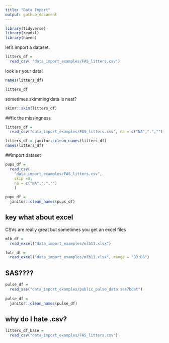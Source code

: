 ```yaml
---
title: "Data Import"
output: guthub_document
---
```


```r
library(tidyverse)
library(readxl)
library(haven)
```

let's import a dataset.

```r
litters_df = 
  read_csv( "data_import_examples/FAS_litters.csv")
```

look a r your data!

```r
names(litters_df)
```

```r
litters_df
```

sometimes skimming data is neat?
```r
skimr::skim(litters_df)
```

##fix the missingness
```r
litters_df =
  read_csv("data_import_examples/FAS_litters.csv", na = c("NA",".",""))
```

```r
litters_df = janitor::clean_names(litters_df)
names(litters_df)
```

##import dataset
```r
pups_df = 
  read_csv(
    "data_import_examples/FAS_litters.csv",
    skip =3,
    na = c("NA",".","")
    )

pupu_df = 
  janitor::clean_names(pups_df)
```



## key what about excel
CSVs are really great but sometimes you get an excel files
```r
mlb_df = 
  read_excel("data_import_examples/mlb11.xlsx")
```


```r
fotr_dt =
  read_excel("data_import_examples/mlb11.xlsx", range = "B3:D6")
```

## SAS????
```r
pulse_df =
  read_sas("data_import_examples/public_pulse_data.sas7bdat")
  
pulse_df = 
  janitor::clean_names(pulse_df)
```


## why do I hate .csv?
```r
litters_df_base = 
  read_csv("data_import_examples/FAS_litters.csv")
```
